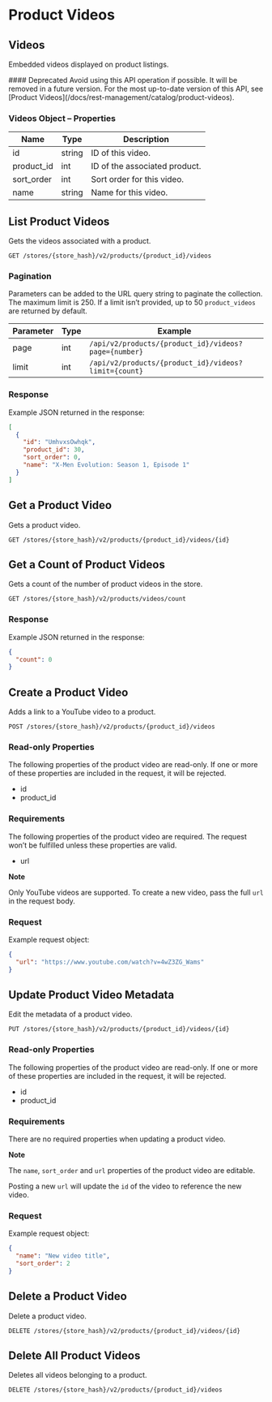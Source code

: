# Product Videos

## Videos 

Embedded videos displayed on product listings.

<Callout type="warning">
  #### Deprecated
  Avoid using this API operation if possible. It will be removed in a future version.
  For the most up-to-date version of this API, see [Product Videos](/docs/rest-management/catalog/product-videos).
</Callout>

### Videos Object – Properties 

| Name | Type | Description |
|-|-|-|
| id | string | ID of this video. |
| product_id | int | ID of the associated product. |
| sort_order | int | Sort order for this video. |
| name | string | Name for this video. |

## List Product Videos 

Gets the videos associated with a product.

`GET /stores/{store_hash}/v2/products/{product_id}/videos`

### Pagination 

Parameters can be added to the URL query string to paginate the collection. The maximum limit is 250. If a limit isn’t provided, up to 50 `product_videos` are returned by default.

| Parameter | Type | Example |
|-|-|-|
| page | int | `/api/v2/products/{product_id}/videos?page={number}` |
| limit | int | `/api/v2/products/{product_id}/videos?limit={count}` |

### Response 

Example JSON returned in the response:

```json showLineNumbers copy
[
  {
    "id": "UmhvxsOwhqk",
    "product_id": 30,
    "sort_order": 0,
    "name": "X-Men Evolution: Season 1, Episode 1"
  }
]
```

## Get a Product Video 

Gets a product video.

`GET /stores/{store_hash}/v2/products/{product_id}/videos/{id}`

## Get a Count of Product Videos 

Gets a count of the number of product videos in the store.

`GET /stores/{store_hash}/v2/products/videos/count`

### Response 

Example JSON returned in the response:

```json showLineNumbers copy
{
  "count": 0
}
```

## Create a Product Video 

Adds a link to a YouTube video to a product.

`POST /stores/{store_hash}/v2/products/{product_id}/videos`

### Read-only Properties 

The following properties of the product video are read-only. If one or more of these properties are included in the request, it will be rejected.

*   id
*   product_id

### Requirements 

The following properties of the product video are required. The request won’t be fulfilled unless these properties are valid.

*   url

**Note** 

Only YouTube videos are supported. To create a new video, pass the full `url` in the request body.

### Request 

Example request object:

```json showLineNumbers copy
{
  "url": "https://www.youtube.com/watch?v=4wZ3ZG_Wams"
}
```

## Update Product Video Metadata 

Edit the metadata of a product video.

`PUT /stores/{store_hash}/v2/products/{product_id}/videos/{id}`

### Read-only Properties 

The following properties of the product video are read-only. If one or more of these properties are included in the request, it will be rejected.

*   id
*   product_id

### Requirements 

There are no required properties when updating a product video. 

**Note** 

The `name`, `sort_order` and `url` properties of the product video are editable.

Posting a new `url` will update the `id` of the video to reference the new video.

### Request 

Example request object:

```json showLineNumbers copy
{
  "name": "New video title",
  "sort_order": 2
}
```

## Delete a Product Video 

Delete a product video.

`DELETE /stores/{store_hash}/v2/products/{product_id}/videos/{id}`

## Delete All Product Videos 

Deletes all videos belonging to a product.

`DELETE /stores/{store_hash}/v2/products/{product_id}/videos`
